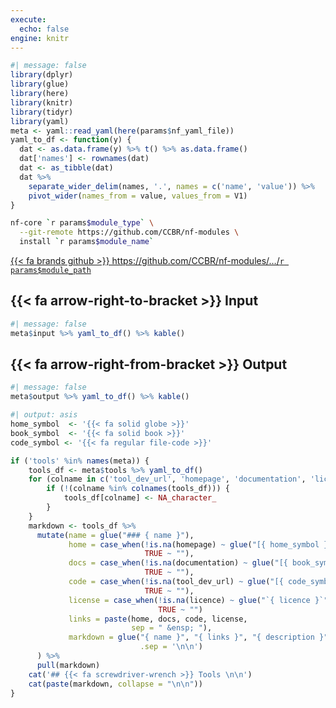 ```yaml
---
execute:
  echo: false
engine: knitr
---
```


<!-- This file is generated automatically from a template (docs/templates/modules.qmd) by docs/create-listings.py -->

```r
#| message: false
library(dplyr)
library(glue)
library(here)
library(knitr)
library(tidyr)
library(yaml)
meta <- yaml::read_yaml(here(params$nf_yaml_file))
yaml_to_df <- function(y) {
  dat <- as.data.frame(y) %>% t() %>% as.data.frame()
  dat['names'] <- rownames(dat)
  dat <- as_tibble(dat)
  dat %>%
    separate_wider_delim(names, '.', names = c('name', 'value')) %>%
    pivot_wider(names_from = value, values_from = V1)
}
```

```sh
nf-core `r params$module_type` \
  --git-remote https://github.com/CCBR/nf-modules \
  install `r params$module_name`
```

[{{< fa brands github >}}  https://github.com/CCBR/nf-modules/.../`r params$module_path`](https://github.com/CCBR/nf-modules/tree/main/`r params$module_path`)


## {{< fa arrow-right-to-bracket >}} Input

```r
#| message: false
meta$input %>% yaml_to_df() %>% kable()
```

## {{< fa arrow-right-from-bracket >}} Output

```r
#| message: false
meta$output %>% yaml_to_df() %>% kable()
```

```r
#| output: asis
home_symbol  <- '{{< fa solid globe >}}'
book_symbol  <- '{{< fa solid book >}}'
code_symbol <- '{{< fa regular file-code >}}'

if ('tools' %in% names(meta)) {
    tools_df <- meta$tools %>% yaml_to_df()
    for (colname in c('tool_dev_url', 'homepage', 'documentation', 'licence')) {
        if (!(colname %in% colnames(tools_df))) {
            tools_df[colname] <- NA_character_
        }
    }
    markdown <- tools_df %>%
      mutate(name = glue("### { name }"),
             home = case_when(!is.na(homepage) ~ glue("[{ home_symbol } Home]({ homepage })"),
                              TRUE ~ ""),
             docs = case_when(!is.na(documentation) ~ glue("[{ book_symbol } Docs]({ documentation })"),
                              TRUE ~ ""),
             code = case_when(!is.na(tool_dev_url) ~ glue("[{ code_symbol } Code]({ tool_dev_url })"),
                              TRUE ~ ""),
             license = case_when(!is.na(licence) ~ glue("`{ licence }`"),
                                 TRUE ~ "")
             links = paste(home, docs, code, license,
                           sep = " &ensp; "),
             markdown = glue("{ name }", "{ links }", "{ description }",
                             .sep = '\n\n')
      ) %>%
      pull(markdown)
    cat('## {{< fa screwdriver-wrench >}} Tools \n\n')
    cat(paste(markdown, collapse = "\n\n"))
}
```
